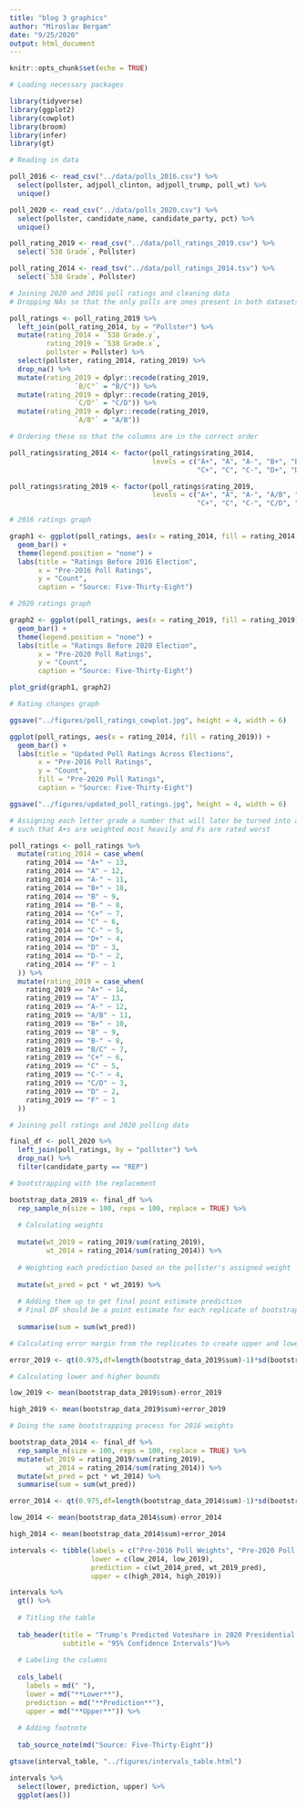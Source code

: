 ```yaml
---
title: "blog 3 graphics"
author: "Miroslav Bergam"
date: "9/25/2020"
output: html_document
---
```


```r
knitr::opts_chunk$set(echo = TRUE)

# Loading necessary packages

library(tidyverse)
library(ggplot2)
library(cowplot)
library(broom)
library(infer)
library(gt)
```

```r

# Reading in data

poll_2016 <- read_csv("../data/polls_2016.csv") %>%
  select(pollster, adjpoll_clinton, adjpoll_trump, poll_wt) %>%
  unique()

poll_2020 <- read_csv("../data/polls_2020.csv") %>%
  select(pollster, candidate_name, candidate_party, pct) %>%
  unique()

poll_rating_2019 <- read_csv("../data/poll_ratings_2019.csv") %>%
  select(`538 Grade`, Pollster)

poll_rating_2014 <- read_tsv("../data/poll_ratings_2014.tsv") %>%
  select(`538 Grade`, Pollster)

# Joining 2020 and 2016 poll ratings and cleaning data
# Dropping NAs so that the only polls are ones present in both datasets

poll_ratings <- poll_rating_2019 %>%
  left_join(poll_rating_2014, by = "Pollster") %>%
  mutate(rating_2014 = `538 Grade.y`,
         rating_2019 = `538 Grade.x`,
         pollster = Pollster) %>%
  select(pollster, rating_2014, rating_2019) %>%
  drop_na() %>%
  mutate(rating_2019 = dplyr::recode(rating_2019,
                `B/C°` = "B/C")) %>%
  mutate(rating_2019 = dplyr::recode(rating_2019,
                `C/D°` = "C/D")) %>%
  mutate(rating_2019 = dplyr::recode(rating_2019,
                `A/B°` = "A/B"))

# Ordering these so that the columns are in the correct order

poll_ratings$rating_2014 <- factor(poll_ratings$rating_2014, 
                                   levels = c("A+", "A", "A-", "B+", "B", "B-",
                                              "C+", "C", "C-", "D+", "D", "D-", "F"))

poll_ratings$rating_2019 <- factor(poll_ratings$rating_2019, 
                                   levels = c("A+", "A", "A-", "A/B", "B+", "B", "B-", "B/C",
                                              "C+", "C", "C-", "C/D", "D", "F"))

```

```r

# 2016 ratings graph

graph1 <- ggplot(poll_ratings, aes(x = rating_2014, fill = rating_2014)) +
  geom_bar() +
  theme(legend.position = "none") + 
  labs(title = "Ratings Before 2016 Election",
       x = "Pre-2016 Poll Ratings",
       y = "Count",
       caption = "Source: Five-Thirty-Eight")

# 2020 ratings graph

graph2 <- ggplot(poll_ratings, aes(x = rating_2019, fill = rating_2019)) +
  geom_bar() +
  theme(legend.position = "none") + 
  labs(title = "Ratings Before 2020 Election",
       x = "Pre-2020 Poll Ratings",
       y = "Count",
       caption = "Source: Five-Thirty-Eight")

plot_grid(graph1, graph2)

# Rating changes graph

ggsave("../figures/poll_ratings_cowplot.jpg", height = 4, width = 6)

ggplot(poll_ratings, aes(x = rating_2014, fill = rating_2019)) +
  geom_bar() +
  labs(title = "Updated Poll Ratings Across Elections",
       x = "Pre-2016 Poll Ratings",
       y = "Count",
       fill = "Pre-2020 Poll Ratings",
       caption = "Source: Five-Thirty-Eight")

ggsave("../figures/updated_poll_ratings.jpg", height = 4, width = 6)

```

```r

# Assigning each letter grade a number that will later be turned into a weight
# such that A+s are weighted most heavily and Fs are rated worst

poll_ratings <- poll_ratings %>% 
  mutate(rating_2014 = case_when(
    rating_2014 == "A+" ~ 13,
    rating_2014 == "A" ~ 12,
    rating_2014 == "A-" ~ 11,
    rating_2014 == "B+" ~ 10,
    rating_2014 == "B" ~ 9,
    rating_2014 == "B-" ~ 8,
    rating_2014 == "C+" ~ 7,
    rating_2014 == "C" ~ 6,
    rating_2014 == "C-" ~ 5,
    rating_2014 == "D+" ~ 4,
    rating_2014 == "D" ~ 3,
    rating_2014 == "D-" ~ 2,
    rating_2014 == "F" ~ 1
  )) %>%
  mutate(rating_2019 = case_when(
    rating_2019 == "A+" ~ 14,
    rating_2019 == "A" ~ 13,
    rating_2019 == "A-" ~ 12,
    rating_2019 == "A/B" ~ 11,
    rating_2019 == "B+" ~ 10,
    rating_2019 == "B" ~ 9,
    rating_2019 == "B-" ~ 8,
    rating_2019 == "B/C" ~ 7,
    rating_2019 == "C+" ~ 6,
    rating_2019 == "C" ~ 5,
    rating_2019 == "C-" ~ 4,
    rating_2019 == "C/D" ~ 3,
    rating_2019 == "D" ~ 2,
    rating_2019 == "F" ~ 1
  ))

# Joining poll ratings and 2020 polling data

final_df <- poll_2020 %>%
  left_join(poll_ratings, by = "pollster") %>%
  drop_na() %>%
  filter(candidate_party == "REP")

```

```r

# bootstrapping with the replacement 

bootstrap_data_2019 <- final_df %>%
  rep_sample_n(size = 100, reps = 100, replace = TRUE) %>%
  
  # Calculating weights
  
  mutate(wt_2019 = rating_2019/sum(rating_2019),
         wt_2014 = rating_2014/sum(rating_2014)) %>%
  
  # Weighting each prediction based on the pollster's assigned weight
  
  mutate(wt_pred = pct * wt_2019) %>%
  
  # Adding them up to get final point estimate prediction
  # Final DF should be a point estimate for each replicate of bootstrap
  
  summarise(sum = sum(wt_pred))

# Calculating error margin from the replicates to create upper and lower bound

error_2019 <- qt(0.975,df=length(bootstrap_data_2019$sum)-1)*sd(bootstrap_data_2019$sum)/sqrt(length(bootstrap_data_2019$sum))

# Calculating lower and higher bounds

low_2019 <- mean(bootstrap_data_2019$sum)-error_2019

high_2019 <- mean(bootstrap_data_2019$sum)+error_2019

# Doing the same bootstrapping process for 2016 weights

bootstrap_data_2014 <- final_df %>%
  rep_sample_n(size = 100, reps = 100, replace = TRUE) %>%
  mutate(wt_2019 = rating_2019/sum(rating_2019),
         wt_2014 = rating_2014/sum(rating_2014)) %>%
  mutate(wt_pred = pct * wt_2014) %>%
  summarise(sum = sum(wt_pred))

error_2014 <- qt(0.975,df=length(bootstrap_data_2014$sum)-1)*sd(bootstrap_data_2014$sum)/sqrt(length(bootstrap_data_2014$sum))

low_2014 <- mean(bootstrap_data_2014$sum)-error_2014

high_2014 <- mean(bootstrap_data_2014$sum)+error_2014

intervals <- tibble(labels = c("Pre-2016 Poll Weights", "Pre-2020 Poll Weights"),
                    lower = c(low_2014, low_2019),
                    prediction = c(wt_2014_pred, wt_2019_pred),
                    upper = c(high_2014, high_2019))

intervals %>%
  gt() %>%
  
  # Titling the table
  
  tab_header(title = "Trump's Predicted Voteshare in 2020 Presidential Election", 
             subtitle = "95% Confidence Intervals")%>%
  
  # Labeling the columns
  
  cols_label(
    labels = md(" "),
    lower = md("**Lower**"),
    prediction = md("**Prediction**"),
    upper = md("**Upper**")) %>%
  
  # Adding footnote 
  
  tab_source_note(md("Source: Five-Thirty-Eight"))

gtsave(interval_table, "../figures/intervals_table.html")


```

```r

intervals %>%
  select(lower, prediction, upper) %>%
  ggplot(aes())

```

